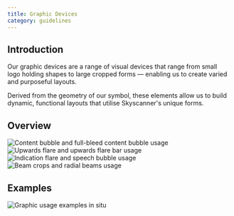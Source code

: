 ```yaml
---
title: Graphic Devices
category: guidelines
---
```


## Introduction

Our graphic devices are a range of visual devices that range from small logo holding shapes to large cropped forms — enabling us to create varied and purposeful layouts.

Derived from the geometry of our symbol, these elements allow us to build dynamic, functional layouts that utilise Skyscanner's unique forms.

## Overview

![Content bubble and full-bleed content bubble usage](../static/graphic-devices/overview_1.png)
![Upwards flare and upwards flare bar usage](../static/graphic-devices/overview_2.png)
![Indication flare and speech bubble usage](../static/graphic-devices/overview_3.png)
![Beam crops and radial beams usage](../static/graphic-devices/overview_4.png)

## Examples

![Graphic usage examples in situ](../static/graphic-devices/examples.png)
